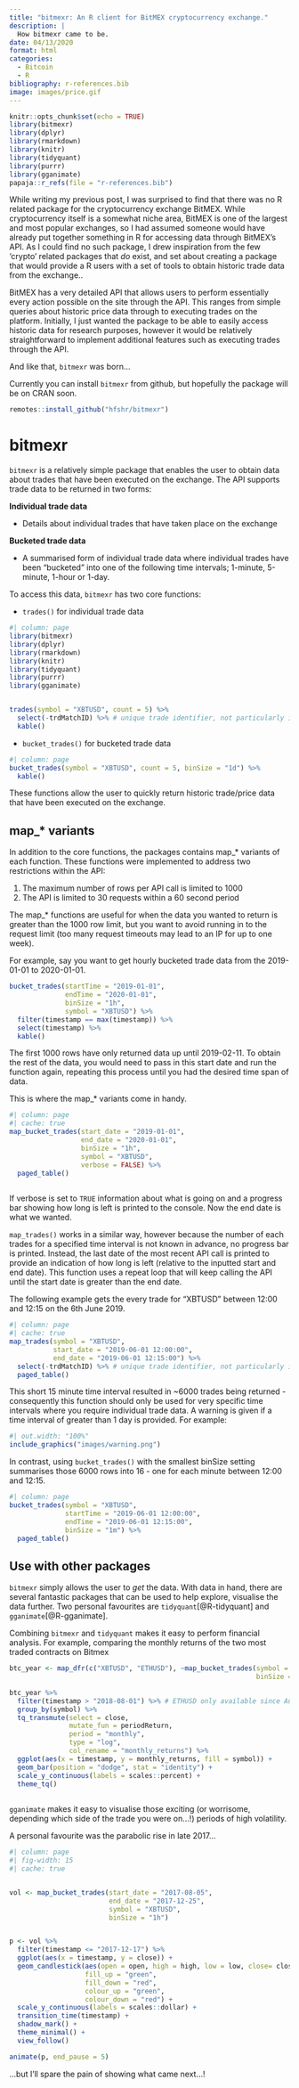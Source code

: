 ```yaml
---
title: "bitmexr: An R client for BitMEX cryptocurrency exchange."
description: |
  How bitmexr came to be.
date: 04/13/2020
format: html
categories:
  - Bitcoin
  - R
bibliography: r-references.bib  
image: images/price.gif
---
```


```r
knitr::opts_chunk$set(echo = TRUE)
library(bitmexr)
library(dplyr)
library(rmarkdown)
library(knitr)
library(tidyquant)
library(purrr)
library(gganimate)
papaja::r_refs(file = "r-references.bib")
```

While writing my previous post, I was surprised to find that there was no R related package for the cryptocurrency exchange BitMEX. 
While cryptocurrency itself is a somewhat niche area, BitMEX is one of the largest and most popular exchanges, so I had assumed someone would have already put together something in R for accessing data through BitMEX's API. 
As I could find no such package, I drew inspiration from the few 'crypto' related packages that _do_ exist, and set about creating a package that would provide a R users with a set of tools to obtain historic trade data from the exchange..

BitMEX has a very detailed API that allows users to perform essentially every action possible on the site through the API. This ranges from simple queries about historic price data through to executing trades on the platform. 
Initially, I just wanted the package to be able to easily access historic data for research purposes, however it would be relatively straightforward to implement additional features such as executing trades through the API.

And like that, `bitmexr` was born...

Currently you can install `bitmexr` from github, but hopefully the package will be on CRAN soon.

```r

remotes::install_github("hfshr/bitmexr")

```


# bitmexr

`bitmexr` is a relatively simple package that enables the user to obtain data about trades that have been executed on the exchange. The API supports trade data to be returned in two forms:

**Individual trade data**

- Details about individual trades that have taken place on the exchange

**Bucketed trade data**

- A summarised form of individual trade data where individual trades have been "bucketed" into one of the following time intervals; 1-minute, 5-minute, 1-hour or 1-day.

To access this data, `bitmexr` has two core functions:

- `trades()` for individual trade data

```r
#| column: page
library(bitmexr)
library(dplyr)
library(rmarkdown)
library(knitr)
library(tidyquant)
library(purrr)
library(gganimate)


trades(symbol = "XBTUSD", count = 5) %>% 
  select(-trdMatchID) %>% # unique trade identifier, not particularly interesting
  kable()

```

- `bucket_trades()` for bucketed trade data

```r
#| column: page
bucket_trades(symbol = "XBTUSD", count = 5, binSize = "1d") %>% 
  kable()
```


These functions allow the user to quickly return historic trade/price data that have been executed on the exchange.

## map_* variants

In addition to the core functions, the packages contains map_* variants of each function. These functions were implemented to address two restrictions within the API:

1. The maximum number of rows per API call is limited to 1000
2. The API is limited to 30 requests within a 60 second period

The map_* functions are useful for when the data you wanted to return is greater than the 1000 row limit, but you want to avoid running in to the request limit (too many request timeouts may lead to an IP for up to one week).


For example, say you want to get hourly bucketed trade data from the 2019-01-01 to 2020-01-01.

```r
bucket_trades(startTime = "2019-01-01", 
              endTime = "2020-01-01", 
              binSize = "1h",
              symbol = "XBTUSD") %>% 
  filter(timestamp == max(timestamp)) %>% 
  select(timestamp) %>% 
  kable()

```

The first 1000 rows have only returned data up until  2019-02-11. To obtain the rest of the data, you would need to pass in this start date and run the function again, repeating this process until you had the desired time span of data.

This is where the map_* variants come in handy.

```r
#| column: page
#| cache: true 
map_bucket_trades(start_date = "2019-01-01", 
                  end_date = "2020-01-01", 
                  binSize = "1h",
                  symbol = "XBTUSD",
                  verbose = FALSE) %>% 
  paged_table()
  
```

If verbose is set to `TRUE` information about what is going on and a progress bar showing how long is left is printed to the console.
Now the end date is what we wanted.

`map_trades()` works in a similar way, however because the number of each trades for a specified time interval is not known in advance, no progress bar is printed. Instead, the last date of the most recent API call is printed to provide an indication of how long is left (relative to the inputted start and end date). This function uses a repeat loop that will keep calling the API until the start date is greater than the end date.

The following example gets the every trade for "XBTUSD" between 12:00 and 12:15 on the 6th June 2019.

```r
#| column: page
#| cache: true 
map_trades(symbol = "XBTUSD",
           start_date = "2019-06-01 12:00:00",
           end_date = "2019-06-01 12:15:00") %>% 
  select(-trdMatchID) %>% # unique trade identifier, not particularly interesting
  paged_table()


```

This short 15 minute time interval resulted in ~6000 trades being returned - consequently this function should only be used for very specific time intervals where you require individual trade data. 
A warning is given if a time interval of greater than 1 day is provided. For example:

```r
#| out.width: "100%"
include_graphics("images/warning.png")
```

In contrast, using `bucket_trades()` with the smallest binSize setting summarises those 6000 rows into 16 - one for each minute between 12:00 and 12:15. 

```r
#| column: page
bucket_trades(symbol = "XBTUSD",
              startTime = "2019-06-01 12:00:00",
              endTime = "2019-06-01 12:15:00",
              binSize = "1m") %>% 
  paged_table()
```

## Use with other packages

`bitmexr` simply allows the user to _get_ the data. With data in hand, there are several fantastic packages that can be used to help explore, visualise the data further. Two personal favourites are `tidyquant`[@R-tidyquant] and `gganimate`[@R-gganimate].

Combining `bitmexr` and `tidyquant` makes it easy to perform financial analysis. For example, comparing the monthly returns of the two most traded contracts on Bitmex

```r
btc_year <- map_dfr(c("XBTUSD", "ETHUSD"), ~map_bucket_trades(symbol = .x,
                                                              binSize = "1d"))

btc_year %>% 
  filter(timestamp > "2018-08-01") %>% # ETHUSD only available since August 2018
  group_by(symbol) %>% 
  tq_transmute(select = close,
               mutate_fun = periodReturn,
               period = "monthly",
               type = "log",
               col_rename = "monthly_returns") %>% 
  ggplot(aes(x = timestamp, y = monthly_returns, fill = symbol)) +
  geom_bar(position = "dodge", stat = "identity") +
  scale_y_continuous(labels = scales::percent) +
  theme_tq()
  

```


`gganimate` makes it easy to visualise those exciting (or worrisome, depending which side of the trade you were on...!) periods of high volatility.

A personal favourite was the parabolic rise in late 2017...

```r
#| column: page
#| fig-width: 15
#| cache: true  


vol <- map_bucket_trades(start_date = "2017-08-05",
                         end_date = "2017-12-25",
                         symbol = "XBTUSD",
                         binSize = "1h")


p <- vol %>% 
  filter(timestamp <= "2017-12-17") %>% 
  ggplot(aes(x = timestamp, y = close)) +
  geom_candlestick(aes(open = open, high = high, low = low, close= close),
                   fill_up = "green",
                   fill_down = "red",
                   colour_up = "green",
                   colour_down = "red") +
  scale_y_continuous(labels = scales::dollar) +
  transition_time(timestamp) +
  shadow_mark() +
  theme_minimal() +
  view_follow()

animate(p, end_pause = 5)

```


...but I'll spare the pain of showing what came next...!